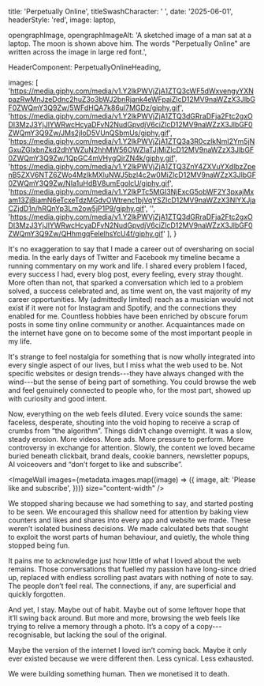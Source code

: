 
  title: 'Perpetually Online',
  titleSwashCharacter: ' ',
  date: '2025-06-01',
  headerStyle: 'red',
  image: laptop,

  opengraphImage,
  opengraphImageAlt: 'A sketched image of a man sat at a laptop. The moon is shown above him. The words "Perpetually Online" are written across the image in large red font.',

  HeaderComponent: PerpetuallyOnlineHeading,

  images: [
    'https://media.giphy.com/media/v1.Y2lkPWVjZjA1ZTQ3cWF5dWxvengyYXNpazRwMnJzeDdnc2huZ3o3bWJ2bnRjank4eWFpaiZlcD12MV9naWZzX3JlbGF0ZWQmY3Q9Zw/5WFdHQA7k86ul7MGDz/giphy.gif',
    'https://media.giphy.com/media/v1.Y2lkPWVjZjA1ZTQ3dGRraDFja2Ftc2gxODI3MzJ3YjJlYWRwcHcyaDFvN2NudGpvdjV6ciZlcD12MV9naWZzX3JlbGF0ZWQmY3Q9Zw/JMs2jIoD5VUnQSbmUs/giphy.gif',
    'https://media.giphy.com/media/v1.Y2lkPWVjZjA1ZTQ3a3R0czlkNmI2Ym5jNGxuZGIxbnZkd2dhYWZuN2hhMW56OWZlaTJjMiZlcD12MV9naWZzX3JlbGF0ZWQmY3Q9Zw/1QpGC4mVHygQjrZN4k/giphy.gif',
    'https://media.giphy.com/media/v1.Y2lkPWVjZjA1ZTQ3ZnY4ZXVuYXdlbzZpenB5ZXV6NTZ6ZWo4MzlkMXluNWJ5bzl4c2w0MiZlcD12MV9naWZzX3JlbGF0ZWQmY3Q9Zw/NIa1uHdBV8umEgolcU/giphy.gif',
    'https://media.giphy.com/media/v1.Y2lkPTc5MGI3NjExcG5obWF2Y3pxajMxam13ZjBiamN6eTcxeTdzMGdvOWtrenc1bjVqYSZlcD12MV9naWZzX3NlYXJjaCZjdD1n/hRQnYp3Lm2ow5jP1P9/giphy.gif',
    '',
    'https://media.giphy.com/media/v1.Y2lkPWVjZjA1ZTQ3dGRraDFja2Ftc2gxODI3MzJ3YjJlYWRwcHcyaDFvN2NudGpvdjV6ciZlcD12MV9naWZzX3JlbGF0ZWQmY3Q9Zw/QHhmgqFelelhsYcU4f/giphy.gif'
  ],
}

It's no exaggeration to say that I made a career out of oversharing on social media. In the early days of Twitter and Facebook my timeline became a running commentary on my work and life. I shared every problem I faced, every success I had, every blog post, every feeling, every stray thought. More often than not, that sparked a conversation which led to a problem solved, a success celebrated and, as time went on, the vast majority of my career opportunities. My (admittedly limited) reach as a musician would not exist if it were not for Instagram and Spotify, and the connections they enabled for me. Countless hobbies have been enriched by obscure forum posts in some tiny online community or another. Acquaintances made on the internet have gone on to become some of the most important people in my life.

It's strange to feel nostalgia for something that is now wholly integrated into every single aspect of our lives, but I miss what the web used to be. Not specific websites or design trends---they have always changed with the wind---but the sense of being part of something. You could browse the web and feel genuinely connected to people who, for the most part, showed up with curiosity and good intent.

Now, everything on the web feels diluted. Every voice sounds the same: faceless, desperate, shouting into the void hoping to receive a scrap of crumbs from “the algorithm”. Things didn’t change overnight. It was a slow, steady erosion. More videos. More ads. More pressure to perform. More controversy in exchange for attention. Slowly, the content we loved became buried beneath clickbait, brand deals, cookie banners, newsletter popups, AI voiceovers and “don’t forget to like and subscribe”.

<ImageWall
  images={metadata.images.map((image) => ({
    image,
    alt: 'Please like and subscribe',
  }))}
  size="content-width"
/>

We stopped sharing because we had something to say, and started posting to be seen. We encouraged this shallow need for attention by baking view counters and likes and shares into every app and website we made. These weren’t isolated business decisions. We made calculated bets that sought to exploit the worst parts of human behaviour, and quietly, the whole thing stopped being fun.

It pains me to acknowledge just how little of what I loved about the web remains. Those conversations that fuelled my passion have long-since dried up, replaced with endless scrolling past avatars with nothing of note to say. The people don’t feel real. The connections, if any, are superficial and quickly forgotten.

And yet, I stay. Maybe out of habit. Maybe out of some leftover hope that it’ll swing back around. But more and more, browsing the web feels like trying to relive a memory through a photo. It’s a copy of a copy---recognisable, but lacking the soul of the original.

Maybe the version of the internet I loved isn’t coming back. Maybe it only ever existed because we were different then. Less cynical. Less exhausted.

We were building something human. Then we monetised it to death.
